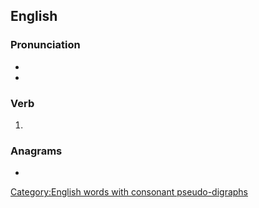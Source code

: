 ==English==

===Pronunciation===
* {{IPA|/ʌpˈhɛld/|lang=en}}
* {{rhymes|ɛld|lang=en}}

===Verb===
{{head|en|verb form}}

# {{en-past of|uphold}}

===Anagrams===
* {{l|en|held up}}

[[Category:English words with consonant pseudo-digraphs]]